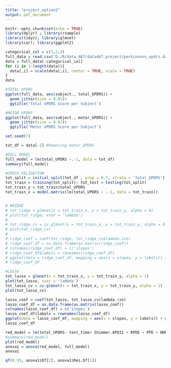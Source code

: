 ```yaml
---
title: "project_option2"
output: pdf_document
---
```


```r
knitr::opts_chunk$set(echo = TRUE)
library(dplyr) ; library(rsample)
library(tidyr); library(glmnet)
library(car); library(ggplot2)
```

```r
categorical_col = c(1,2,3)
full_data = read.csv("D:/R/data_467/data467_project/parkinsons_updrs.data")
data = full_data[-categorical_col]
for (i in 1:length(data)){
  data[,i] = scale(data[,i], center = TRUE, scale = TRUE)
}
data
```
```r
#TOTAL UPDRS
ggplot(full_data, aes(subject., total_UPDRS)) +
  geom_jitter(size = 0.01)+
  ggtitle('Total UPDRS Score per Subject')

#MOTOR UPDRS
ggplot(full_data, aes(subject., motor_UPDRS)) +
  geom_jitter(size = 0.01)+
  ggtitle('Motor UPDRS Score per Subject')
```

```r
set.seed(7)

tot_df = data[-2] #Removing motor_UPDRS

#FULL MODEL
full_model = lm(total_UPDRS ~.-1, data = tot_df)
summary(full_model)

#CROSS VALIDATION
tot_split = initial_split(tot_df , prop = 0.7, strata = 'total_UPDRS')
tot_train = training(tot_split); tot_test = testing(tot_split)
tot_train_y = tot_train$total_UPDRS
tot_train_x = model.matrix(lm(total_UPDRS ~ .-1, data = tot_train))


# #RIDGE
# tot_ridge = glmnet(x = tot_train_x, y = tot_train_y, alpha = 0)
# plot(tot_ridge, xvar = 'lambda')
# 
# tot_ridge_cv = cv.glmnet(x = tot_train_x, y = tot_train_y, alpha = 0)
# plot(tot_ridge_cv)
# 
# ridge_coef = coef(tot_ridge, tot_ridge_cv$lambda.1se)
# ridge_coef_df = as.data.frame(as.matrix(ridge_coef))
# colnames(ridge_coef_df) = c('slopes')
# ridge_coef_df$labels = rownames(ridge_coef_df)
# ggplot(data = ridge_coef_df, mapping = aes(x = slopes, y = labels)) + geom_point()+ggtitle('Ridge')
# ridge_coef_df

#LASSO
tot_lasso = glmnet(x = tot_train_x, y = tot_train_y, alpha = 1)
plot(tot_lasso, xvar = 'lambda')
tot_lasso_cv = cv.glmnet(x = tot_train_x, y = tot_train_y, alpha = 1)
plot(tot_lasso_cv)

lasso_coef = coef(tot_lasso, tot_lasso_cv$lambda.1se)
lasso_coef_df = as.data.frame(as.matrix(lasso_coef))
colnames(lasso_coef_df) = c('slopes')
lasso_coef_df$labels = rownames(lasso_coef_df)
ggplot(data = lasso_coef_df, mapping = aes(x = slopes, y = labels)) + geom_point() +ggtitle('Lasso')
lasso_coef_df

```

```r
red_model = lm(total_UPDRS~ test_time+ Shimmer.APQ11 + RPDE + PPE + NHR + HNR + DFA -1, data = tot_df)
#summary(red_model)
plot(red_model)
anova1 = anova(red_model, full_model)
anova1

qf(0.95, anova1$Df[2], anova1$Res.Df[1])
```


